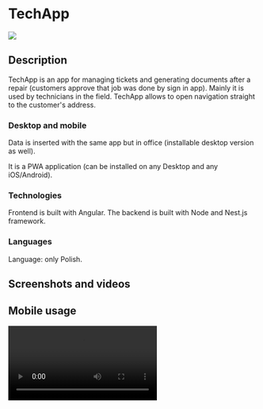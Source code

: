 <style jsx global>{`
  video {
    max-width: 400px;
    border: 10px solid #333;
    border-radius: 20px;
  }
  .border-img {
    border: 10px solid #333;
    border-radius: 20px;
  }
  @media (max-width: 500px) {
    video {
      max-width: 100%;
    }
  }
`}</style>

# TechApp

<div className="flex items-center justify-center">
    <img src="/logos/tech-app.png" className="rounded-lg" />
</div>

## Description

TechApp is an app for managing tickets and generating documents after a repair (customers approve that job was done by sign in app). Mainly it is used by technicians in the field. TechApp allows to open navigation straight to the customer's address.

### Desktop and mobile

Data is inserted with the same app but in office (installable desktop version as well).

It is a PWA application (can be installed on any Desktop and any iOS/Android).

### Technologies

Frontend is built with Angular. The backend is built with Node and Nest.js framework.

### Languages

Language: only Polish.

## Screenshots and videos

<h2 className=" mt-10 text-center">Mobile usage</h2>

<video src="/portfolio/techapp/techapp_movie_mobile.mp4" className="mx-auto shadow-lg" autoPlay={true} loop={true} controls={true} />

<h2 className=" mt-10 text-center">Desktop usage</h2>

<img src="/portfolio/techapp/techapp_office_add.png" className="border-img mt-5 mx-auto shadow-lg" />

<img src="/portfolio/techapp/techapp_office_list.png" className="border-img mt-5 mx-auto shadow-lg" />

<img src="/portfolio/techapp/techapp_office_details.png" className="border-img mt-5 mx-auto shadow-lg" />

<div className="mt-5 flex flex-col items-end">
    <p className="text-sm leading-6 text-gray-500">Active</p>
    <div className="mt-1 flex items-center gap-x-1.5">
        <div className="flex-none rounded-full bg-emerald-500/20 p-1">
            <div className="h-1.5 w-1.5 rounded-full bg-emerald-500"></div>
        </div>
        <p className="text-xs leading-5 text-gray-500">Online since 2022</p>
    </div>
</div>

## What's next?

[Contact with me](/about) to get access to the demo version - if your company is interested in using something similar to it.